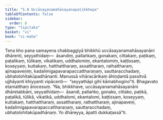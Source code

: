 ```yaml
---
title: "5.8 Uccāsayanamahāsayanapaṭikkhepa"
tableOfContents: false
sidebar:
  order: 8
type: "tipitaka"
basket: "vi"
book: "vi-maha"
---
```



<DynamicBreadcrumb />

<Division number="254" book="vi-maha" e="ch" v="3" p="280">

<Paragraph number="1168" book="vi-maha">
Tena kho pana samayena chabbaggiyā bhikkhū uccāsayanamahāsayanāni dhārenti, seyyathidaṃ—  āsandiṃ, pallaṅkaṃ, gonakaṃ, cittakaṃ, paṭikaṃ, paṭalikaṃ, tūlikaṃ, vikatikaṃ, uddhalomiṃ, ekantalomiṃ, kaṭṭissaṃ, koseyyaṃ, kuttakaṃ, hatthattharaṃ, assattharaṃ, rathattharaṃ, ajinapaveṇiṃ, kadalimigapavarapaccattharaṇaṃ, sauttaracchadaṃ, ubhatolohitakūpadhānanti. Manussā vihāracārikaṃ āhiṇḍantā passitvā ujjhāyanti khiyyanti vipācenti—  “seyyathāpi gihī kāmabhogino”ti. Bhagavato etamatthaṃ ārocesuṃ. “Na, bhikkhave, uccāsayanamahāsayanāni dhāretabbāni, seyyathidaṃ—  āsandi, pallaṅko, gonako, cittako, paṭikā, paṭalikā, tūlikā, vikatikā, uddhalomi, ekantalomi, kaṭṭissaṃ, koseyyaṃ, kuttakaṃ, hatthattharaṃ, assattharaṃ, rathattharaṃ, ajinapaveṇi, kadalimigapavarapaccattharaṇaṃ, sauttaracchadaṃ, ubhatolohitakūpadhānaṃ. Yo dhāreyya, āpatti dukkaṭassā”ti.
</Paragraph>
</Division>